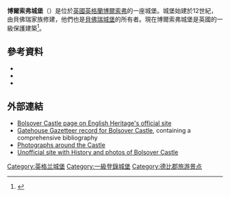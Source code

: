 {{Infobox Historic building
|image=Bolsover Castle - geograph.org.uk - 205752.jpg
| image_size          = 300px
|caption=
|name=Bolsover Castle
|former_names=
|alternate_names=
| map_type            = Derbyshire
| map_alt             =
| map_caption         =
| building_type       =
|location_town=德比郡[[博尔索弗|博尔索弗]]
|location_country=英格兰
|architect=
|client=
|coordinates         = {{coord|53|13|53|N|1|17|49|W|region:GB|display=inline,title}}
|engineer=
|construction_start_date=
|completion_date=
|date_demolished=
|cost=
|structural_system=
|style=
| embedded            =
 {{Designation list
 | embed = yes
 | designation1 =  Scheduled Monument
 | designation1_offname = Bolsover Castle
 | designation1_date = 1981年10月9日
 | designation1_number = 1012496<ref name="NHLE1012496">{{NHLE |num=1012496 |desc=Bolsover Castle: eleventh century motte and bailey castle, twelfth century tower keep castle and seventeenth century country house |fewer-links=yes |accessdate=28 March 2019}}</ref>
 | designation2 = Grade I
 | designation2_date =  1989年3月23日
 | designation2_number = 1108976<ref name="NHLE1108976">{{NHLE |num=1108976 |desc=Bolsover Castle |grade=I |accessdate=28 March 2019}}</ref>
 }}
}}

'''博爾索弗城堡'''（{{lang-en|Bolsover Castle}}）是位於[[英國|英國]][[英格蘭|英格蘭]][[博爾索弗|博爾索弗]]的一座城堡。城堡始建於12世紀，由貝佛瑞家族修建，他們也是[[貝佛瑞城堡|貝佛瑞城堡]]的所有者。現在博爾索弗城堡是英國的一級保護建築<ref>{{citation |url=http://www.heritagegateway.org.uk/Gateway/Results_Single.aspx?uid=1108976&resourceID=5 |title=Bolsover Castle |publisher=Heritage Gateway |accessdate=2012-04-17 |archive-date=2015-06-30 |archive-url=https://web.archive.org/web/20150630072200/http://www.heritagegateway.org.uk/Gateway/Results_Single.aspx?uid=1108976&resourceID=5 |dead-url=no }}</ref>。 
==參考資料==
{{reflist}}
{{refbegin|30em}}
*{{citation |last1=Colvin |first1=H. M. |last2=Brown |first2=R. A. |contribution=The Royal Castles 1066–1485 |title=The History of the King's Works. Volume II: The Middle Ages |pages=553–894 |year=1963 |publisher=Her Majesty's Stationery Office |location=London}}
*{{citation |last=Eales |first=Richard |title=Peveril Castle |year=2006 |publisher=[[English_Heritage|English Heritage]] |location=London |isbn=978-1-85074-982-0}}
*{{citation |last=Fry |first=Plantagenet Somerset |title=The David & Charles Book of Castles |publisher=David & Charles |year=1980 |isbn=0-7153-7976-3}}
{{refend}}

==外部連結==
{{Commons category|Bolsover Castle}}
*[http://www.english-heritage.org.uk/daysout/properties/bolsover-castle/ Bolsover Castle page on English Heritage's official site]{{Wayback|url=http://www.english-heritage.org.uk/daysout/properties/bolsover-castle/ |date=20150214073104 }}
*[http://www.gatehouse-gazetteer.info/English%20sites/774.html Gatehouse Gazetteer record for Bolsover Castle]{{Wayback|url=http://www.gatehouse-gazetteer.info/English%20sites/774.html |date=20150701002428 }}, containing a comprehensive bibliography
*[http://www.flickr.com/photos/d4rr3ll/tags/bolsover/ Photographs around the Castle]{{Wayback|url=http://www.flickr.com/photos/d4rr3ll/tags/bolsover/ |date=20150916130019 }}
*[https://web.archive.org/web/20120426011132/http://www.bolsover-castle.co.uk/ Unofficial site with History and photos of Bolsover Castle]

[[Category:英格兰城堡|Category:英格兰城堡]]
[[Category:一級登錄城堡|Category:一級登錄城堡]]
[[Category:德比郡旅游景点|Category:德比郡旅游景点]]